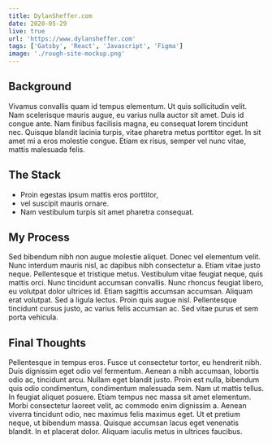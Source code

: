 ```yaml
---
title: DylanSheffer.com
date: 2020-05-29
live: true
url: 'https://www.dylansheffer.com'
tags: ['Gatsby', 'React', 'Javascript', 'Figma']
image: './rough-site-mockup.png'
---
```


## Background

Vivamus convallis quam id tempus elementum. Ut quis sollicitudin velit. Nam scelerisque mauris augue, eu varius nulla auctor sit amet. Duis id congue ante. Nam finibus facilisis magna, eu consequat lorem tincidunt nec. Quisque blandit lacinia turpis, vitae pharetra metus porttitor eget. In sit amet mi a eros molestie congue. Etiam ex risus, semper vel nunc vitae, mattis malesuada felis.

## The Stack

- Proin egestas ipsum mattis eros porttitor,
- vel suscipit mauris ornare.
- Nam vestibulum turpis sit amet pharetra consequat.

## My Process

Sed bibendum nibh non augue molestie aliquet. Donec vel elementum velit. Nunc interdum mauris nisl, ac dapibus nibh consectetur a. Etiam vitae justo neque. Pellentesque et tristique metus. Vestibulum vitae feugiat neque, quis mattis orci. Nunc tincidunt accumsan convallis. Nunc rhoncus feugiat libero, eu volutpat dolor ultrices id. Etiam sagittis accumsan accumsan. Aliquam erat volutpat. Sed a ligula lectus. Proin quis augue nisl. Pellentesque tincidunt cursus justo, ac varius felis accumsan ac. Sed vitae purus et sem porta vehicula.

## Final Thoughts

Pellentesque in tempus eros. Fusce ut consectetur tortor, eu hendrerit nibh. Duis dignissim eget odio vel fermentum. Aenean a nibh accumsan, lobortis odio ac, tincidunt arcu. Nullam eget blandit justo. Proin est nulla, bibendum quis odio condimentum, condimentum malesuada sem. Nam ut mattis tellus. In feugiat aliquet posuere. Etiam tempus nec massa sit amet elementum. Morbi consectetur laoreet velit, ac commodo enim dignissim a. Aenean viverra tincidunt odio, nec maximus felis maximus eget. Ut et pretium neque, ut bibendum massa. Quisque accumsan lacus eget venenatis blandit. In et placerat dolor. Aliquam iaculis metus in ultrices faucibus.
